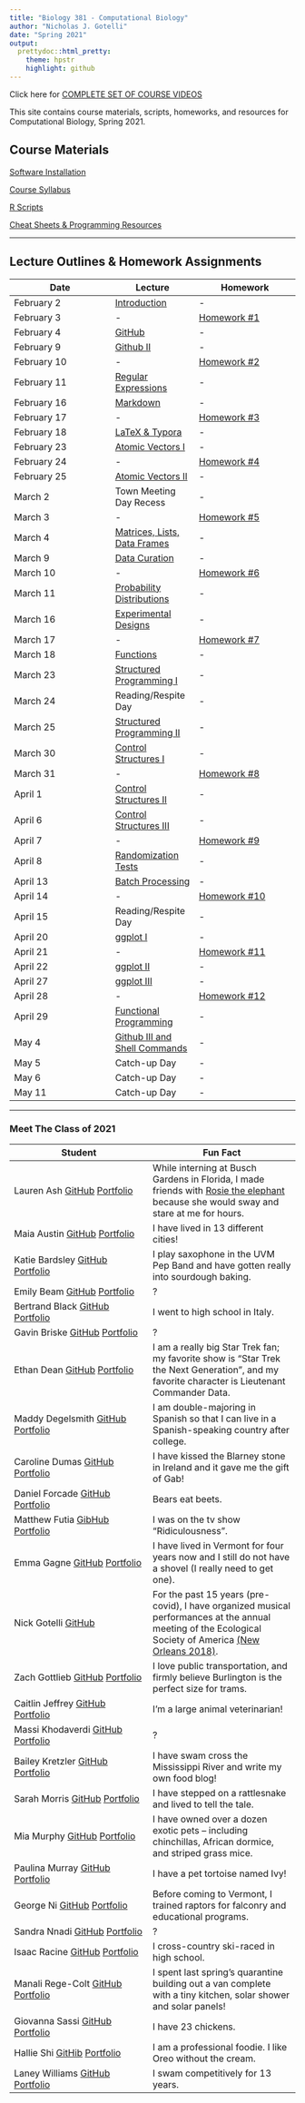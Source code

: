 ```yaml
---
title: "Biology 381 - Computational Biology"
author: "Nicholas J. Gotelli"
date: "Spring 2021"
output:
  prettydoc::html_pretty:
    theme: hpstr
    highlight: github
---
```

Click here for [COMPLETE SET OF COURSE VIDEOS](https://ngotelli.github.io/Bio381Vids/) 


This site contains course materials, scripts, homeworks, and resources for Computational Biology, Spring 2021.

## Course Materials

[Software Installation](CourseMaterials/SoftwareInstallation.html)

[Course Syllabus](CourseMaterials/CourseSyllabus.html)   

[R Scripts](Scripts/RScripts.html)

[Cheat Sheets & Programming Resources](CheatSheets/CheatSheets.html)

___

## Lecture Outlines & Homework Assignments

Date  | Lecture | Homework
------------- |----------- | -------------
February 2  | [Introduction](Lectures/Lecture01_S2021.html) | -  
February 3  | - | [Homework #1](Homeworks/Homework01_S2021.html)             
February 4  | [GitHub](Lectures/Lecture02_S2021.html) | -  
February 9  | [Github II](Lectures/Lecture03_S2021.html) | -
February 10 | - |  [Homework #2](Homeworks/Homework02_S2021.html)
February 11  | [Regular Expressions](Lectures/Lecture04_S2021.html) | -
February 16  | [Markdown](Lectures/Lecture05_S2021.html) | - 
February 17  |  -  | [Homework #3](Homeworks/Homework03_S2021.html)
February 18  | [LaTeX & Typora](Lectures/Lecture06_S2021.html) | - 
February 23  | [Atomic Vectors I](Lectures/Lecture07_S2021.html) | - 
February 24  | -  | [Homework #4](Homeworks/Homework04_S2021.html)
February 25  | [Atomic Vectors II](Lectures/Lecture08_S2021.html)| - 
March 2  | Town Meeting Day Recess | -
March 3  | -  | [Homework #5](Homeworks/Homework05_S2021.html)
March 4  | [Matrices, Lists, Data Frames](Lectures/Lecture09_S2021.html) | -
March 9  | [Data Curation](Lectures/Lecture10_S2021.html)| -  | -
March 10  | -  | [Homework #6](Homeworks/Homework06_S2021.html)
March 11 | [Probability Distributions](Lectures/Lecture11_S2021.html)| -
March 16  | [Experimental Designs](Lectures/Lecture12_S2021.html)| -
March 17  | -  | [Homework #7](Homeworks/Homework07_S2021.html)
March 18  | [Functions](Lectures/Lecture13_S2021.html)| -
March 23  | [Structured Programming I](Lectures/Lecture14_S2021.html)| -
March 24  | Reading/Respite Day  | - 
March 25  | [Structured Programming II](Lectures/Lecture15_S2021.html)| -
March 30  | [Control Structures I](Lectures/Lecture16_S2021.html) | -
March 31  | -  | [Homework #8](Homeworks/Homework08_S2021.html)
April 1  | [Control Structures II](Lectures/Lecture17_S2021.html) | -
April 6  | [Control Structures III](Lectures/Lecture18_S2021.html) | -
April 7  | - | [Homework #9](Homeworks/Homework09_S2021.html)
April 8  | [Randomization Tests](Lectures/Lecture19_S2021.html) | -
April 13  | [Batch Processing](Lectures/Lecture20_S2021) | -
April 14  | - | [Homework #10](Homeworks/Homework10_S2021.html)
April 15  | Reading/Respite Day | -
April 20  | [ggplot I](Lectures/Lecture21_S2021.html)  | -
April 21  | - | [Homework #11](Homeworks/Homework11_S2021.html)
April 22  | [ggplot II](Lectures/Lecture22_S2021.html) | -
April 27 | [ggplot III](Lectures/Lecture23_S2021.html) | -
April 28  | - | [Homework #12](Homeworks/Homework12_S2021.html)
April 29 | [Functional Programming](Lectures/Lecture24_S2021.html) | -
May 4  | [Github III and Shell Commands](Lectures/Lecture25_S2021.html) | -
May 5  | Catch-up Day | -
May 6  | Catch-up Day | -
May 11 | Catch-up Day | - 

___

### Meet The Class of 2021

Student  | Fun Fact
------------- | --------------
Lauren Ash  [GitHub](https://github.com/lvash) [Portfolio](lvash.github.io/Bio381) | While interning at Busch Gardens in Florida, I made friends with [Rosie the elephant](https://cloud.githubusercontent.com/assets/15003012/22121503/61755fec-de52-11e6-9a65-16b0e926c247.jpg) because she would sway and stare at me for hours.
Maia Austin  [GitHub](https://github.com/austinmaia) [Portfolio](https://austinmaia.github.io/AustinBio381/)  | I have lived in 13 different cities!
Katie Bardsley [GitHub](https://github.com/kbardsley) [Portfolio](https://kbardsley.github.io/BardsleyBio381/)  | I play saxophone in the UVM Pep Band and have gotten really into sourdough baking.
Emily Beam [GitHub](https://github.com/xxx) [Portfolio](https://kbardsley.github.io/xxx/)  | ?
Bertrand Black [GitHub](https://github.com/bertrandblack) [Portfolio](https://bertrandblack.github.io/BlackBio381/)  | I went to high school in Italy.
Gavin Briske [GitHub](https://github.com/xxx) [Portfolio](https://lindseycathcart.github.io/x/)  | ?
Ethan Dean  [GitHub](https://github.com/emdean99) [Portfolio](http://x.github.io/x/)  | I am a really big Star Trek fan; my favorite show is "Star Trek the Next Generation", and my favorite character is Lieutenant Commander Data.
Maddy Degelsmith [GitHub](https://github.com/mdegelsm) [Portfolio](https://mdegelsm.github.io/DegelsmithBio381/)  |  I am double-majoring in Spanish so that I can live in a Spanish-speaking country after college.
Caroline Dumas  [GitHub](https://github.com/carolinedumas) [Portfolio](https://carolinedumas.github.io/DumasBiol381/)  |  I have kissed the Blarney stone in Ireland and it gave me the gift of Gab!
Daniel Forcade [GitHub](https://github.com/rundowntown) [Portfolio]( https://x.github.io/x/)  |  Bears eat beets.
Matthew Futia [GibHub](https://github.com/mfutia) [Portfolio](https://x.github.io/x/)  |  I was on the tv show "Ridiculousness".
Emma Gagne [GitHub](https://github.com/emmagagne) [Portfolio](https://emmagagne.github.io/GagneBio381/)  |  I have lived in Vermont for four years now and I still do not have a shovel (I really need to get one).
Nick Gotelli [GitHub](https://github.com/GotelliLab) | For the past 15 years (pre-covid), I have organized musical performances at the annual meeting of the Ecological Society of America [(New Orleans 2018)](https://drive.google.com/drive/folders/1UNmrH7lHUNAcAHb1v4vcuVWjqwjCzS0f).
Zach Gottlieb [GitHub](https://github.com/ZachGot) [Portfolio]( https://x.github.io/x/)  |  I love public transportation, and firmly believe Burlington is the perfect size for trams.
Caitlin Jeffrey [GitHub](https://github.com/caitlin-jeffrey) [Portfolio](https://x.github.io/x/)  | I'm a large animal veterinarian!
Massi Khodaverdi [GitHub](https://github.com/xxx) [Portfolio](https://x.github.io/x/)  | ?
Bailey Kretzler [GitHub](https://github.com/xxx) [Portfolio](https://bkretzler.github.io/KretzlerBio381/)  | I have swam cross the Mississippi River and write my own food blog!
Sarah Morris  [GitHub](https://github.com/skmorris) [Portfolio](https://skmorris.github.io/MorrisBio381/)  | I have stepped on a rattlesnake and lived to tell the tale. 
Mia Murphy [GitHub](https://github.com/nightskyfirefly) [Portfolio](https://nightskyfirefly.github.io/MurphyBio381/)  |  I have owned over a dozen exotic pets – including chinchillas, African dormice, and striped grass mice.
Paulina Murray  [GitHub](https://github.com/PaulinaEMurray) [Portfolio](https://paulinaemurray.github.io/MurrayBio381/)  | I have a pet tortoise named Ivy! 
George Ni [GitHub](https://github.com/georgeni2442) [Portfolio](https://georgeni2442.github.io/NiBio381/)  | Before coming to Vermont, I trained raptors for falconry and educational programs.
Sandra Nnadi [GitHub](https://github.com/xxx) [Portfolio](https://x.github.io/x/) | ?
Isaac Racine [GitHub](https://github.com/isaacracine) [Portfolio](https://isaacracine.github.io/RacineBio381/)  | I cross-country ski-raced in high school.
Manali Rege-Colt [GitHub](https://github.com/manalijrc) [Portfolio](https://x.github.io/x/)  |  I spent last spring's quarantine building out a van complete with a tiny kitchen, solar shower and solar panels! 
Giovanna Sassi [GitHub](https://github.com/GiovannaSassi) [Portfolio](https://giovannasassi.github.io/Gianna/)  | I have 23 chickens.
Hallie Shi [GitHib](https://github.com/halliesea) [Portfolio](https://x.github.io/x/)  | I am a professional foodie. I like Oreo without the cream.
Laney Williams [GitHub](https://github.com/laney-williams) [Portfolio](https://laney-williams.github.io/LaneyWbio381/)  | I swam competitively for 13 years.
